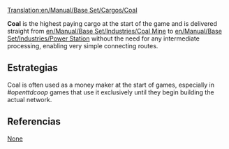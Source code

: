 [[Translation:en/Manual/Base Set/Cargos/Coal]]

{{es/Manual/Base Set/Cargos/Carga| carga  = Carbón
| imagen = en/Manual/Base Set/Cargos/Coal.png
| producida = [[es/Manual/Base Set/Industries/Mina de carbón|Mina de carbón]]
| aceptada  = [[es/Manual/Base Set/Industries/Central eléctrica|Central eléctrica]]
}}
{{es/Pendiente de traducción}}

'''Coal''' is the highest paying cargo at the start of the game and is delivered straight from [[en/Manual/Base Set/Industries/Coal Mine]] to [[en/Manual/Base Set/Industries/Power Station]] without the need for any intermediate processing, enabling very simple connecting routes.

==Estrategias==
Coal is often used as a money maker at the start of games, especially in ''#openttdcoop'' games that use it exclusively until they begin building the actual network.

==Referencias==
[https://www.wikipedia.org/wiki/es:carbón None]